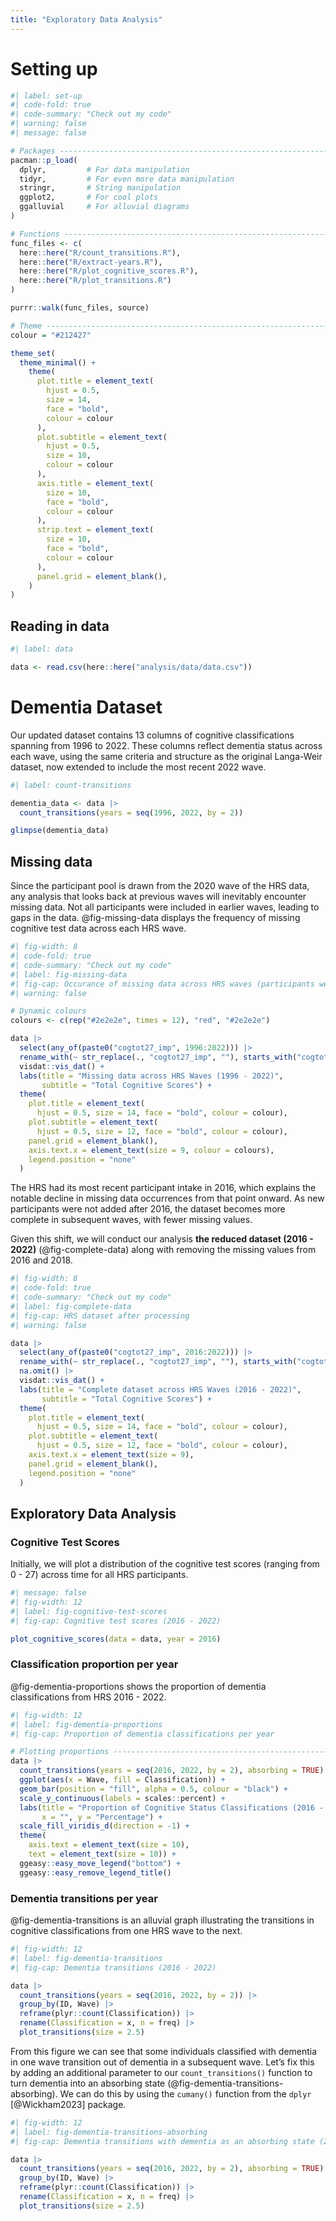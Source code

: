 ```yaml
---
title: "Exploratory Data Analysis"
---
```


# Setting up

```r
#| label: set-up
#| code-fold: true
#| code-summary: "Check out my code"
#| warning: false
#| message: false

# Packages ---------------------------------------------------------------------
pacman::p_load(
  dplyr,         # For data manipulation
  tidyr,         # For even more data manipulation
  stringr,       # String manipulation
  ggplot2,       # For cool plots
  ggalluvial     # For alluvial diagrams
)

# Functions --------------------------------------------------------------------
func_files <- c(
  here::here("R/count_transitions.R"),
  here::here("R/extract-years.R"),
  here::here("R/plot_cognitive_scores.R"),
  here::here("R/plot_transitions.R")
)

purrr::walk(func_files, source)

# Theme ------------------------------------------------------------------------
colour = "#212427"

theme_set(
  theme_minimal() +
    theme(
      plot.title = element_text(
        hjust = 0.5,
        size = 14,
        face = "bold",
        colour = colour
      ),
      plot.subtitle = element_text(
        hjust = 0.5,
        size = 10,
        colour = colour
      ),
      axis.title = element_text(
        size = 10,
        face = "bold",
        colour = colour
      ),
      strip.text = element_text(
        size = 10,
        face = "bold",
        colour = colour
      ),
      panel.grid = element_blank(),
    )
)
```


## Reading in data

```r
#| label: data

data <- read.csv(here::here("analysis/data/data.csv")) 
```

# Dementia Dataset

Our updated dataset contains 13 columns of cognitive classifications spanning from 1996 to 2022. These columns reflect dementia status across each wave, using the same criteria and structure as the original Langa-Weir dataset, now extended to include the most recent 2022 wave.

```r
#| label: count-transitions

dementia_data <- data |>
  count_transitions(years = seq(1996, 2022, by = 2))

glimpse(dementia_data)
```

## Missing data

Since the participant pool is drawn from the 2020 wave of the HRS data, any analysis that looks back at previous waves will inevitably encounter missing data. Not all participants were included in earlier waves, leading to gaps in the data. @fig-missing-data displays the frequency of missing cognitive test data across each HRS wave.

```r
#| fig-width: 8
#| code-fold: true
#| code-summary: "Check out my code"
#| label: fig-missing-data
#| fig-cap: Occurance of missing data across HRS waves (participants were gathered from the 2020 HRS wave [in red])
#| warning: false

# Dynamic colours
colours <- c(rep("#2e2e2e", times = 12), "red", "#2e2e2e")

data |>
  select(any_of(paste0("cogtot27_imp", 1996:2022))) |>
  rename_with(~ str_replace(., "cogtot27_imp", ""), starts_with("cogtot27")) |>
  visdat::vis_dat() +
  labs(title = "Missing data across HRS Waves (1996 - 2022)", 
       subtitle = "Total Cognitive Scores") +
  theme(
    plot.title = element_text(
      hjust = 0.5, size = 14, face = "bold", colour = colour),
    plot.subtitle = element_text(
      hjust = 0.5, size = 12, face = "bold", colour = colour),
    panel.grid = element_blank(),
    axis.text.x = element_text(size = 9, colour = colours),
    legend.position = "none"
  )

```

The HRS had its most recent participant intake in 2016, which explains the notable decline in missing data occurrences from that point onward. As new participants were not added after 2016, the dataset becomes more complete in subsequent waves, with fewer missing values. 

Given this shift, we will conduct our analysis **the reduced dataset (2016 - 2022)** (@fig-complete-data) along with removing the missing values from 2016 and 2018.

```r
#| fig-width: 8
#| code-fold: true
#| code-summary: "Check out my code"
#| label: fig-complete-data
#| fig-cap: HRS dataset after processing
#| warning: false

data |>
  select(any_of(paste0("cogtot27_imp", 2016:2022))) |>
  rename_with(~ str_replace(., "cogtot27_imp", ""), starts_with("cogtot27")) |>
  na.omit() |>
  visdat::vis_dat() +
  labs(title = "Complete dataset across HRS Waves (2016 - 2022)", 
       subtitle = "Total Cognitive Scores") +
  theme(
    plot.title = element_text(
      hjust = 0.5, size = 14, face = "bold", colour = colour),
    plot.subtitle = element_text(
      hjust = 0.5, size = 12, face = "bold", colour = colour),
    axis.text.x = element_text(size = 9),
    panel.grid = element_blank(),
    legend.position = "none"
  )
```

## Exploratory Data Analysis

### Cognitive Test Scores

Initially, we will plot a distribution of the cognitive test scores (ranging from 0 - 27) across time for all HRS participants.

```r
#| message: false
#| fig-width: 12
#| label: fig-cognitive-test-scores
#| fig-cap: Cognitive test scores (2016 - 2022)

plot_cognitive_scores(data = data, year = 2016)
```

### Classification proportion per year

@fig-dementia-proportions shows the proportion of dementia classifications from HRS 2016 - 2022.

```r
#| fig-width: 12
#| label: fig-dementia-proportions
#| fig-cap: Proportion of dementia classifications per year

# Plotting proportions --------------------------------------------------------
data |>
  count_transitions(years = seq(2016, 2022, by = 2), absorbing = TRUE) |>
  ggplot(aes(x = Wave, fill = Classification)) +
  geom_bar(position = "fill", alpha = 0.5, colour = "black") +
  scale_y_continuous(labels = scales::percent) +
  labs(title = "Proportion of Cognitive Status Classifications (2016 - 2022)", 
       x = "", y = "Percentage") +
  scale_fill_viridis_d(direction = -1) +
  theme(
    axis.text = element_text(size = 10),
    text = element_text(size = 10)) +
  ggeasy::easy_move_legend("bottom") +
  ggeasy::easy_remove_legend_title()
```

### Dementia transitions per year

@fig-dementia-transitions is an alluvial graph illustrating the transitions in cognitive classifications from one HRS wave to the next.

```r
#| fig-width: 12
#| label: fig-dementia-transitions
#| fig-cap: Dementia transitions (2016 - 2022)

data |>
  count_transitions(years = seq(2016, 2022, by = 2)) |>
  group_by(ID, Wave) |>
  reframe(plyr::count(Classification)) |>
  rename(Classification = x, n = freq) |>
  plot_transitions(size = 2.5)
```

From this figure we can see that some individuals classified with dementia in one wave transition out of dementia in a subsequent wave. Let's fix this by adding an additional parameter to our `count_transitions()` function to turn dementia into an absorbing state (@fig-dementia-transitions-absorbing). We can do this by using the `cumany()` function from the `dplyr` [@Wickham2023] package.

```r
#| fig-width: 12
#| label: fig-dementia-transitions-absorbing
#| fig-cap: Dementia transitions with dementia as an absorbing state (2016 - 2022)

data |>
  count_transitions(years = seq(2016, 2022, by = 2), absorbing = TRUE) |>
  group_by(ID, Wave) |>
  reframe(plyr::count(Classification)) |>
  rename(Classification = x, n = freq) |>
  plot_transitions(size = 2.5)
```




